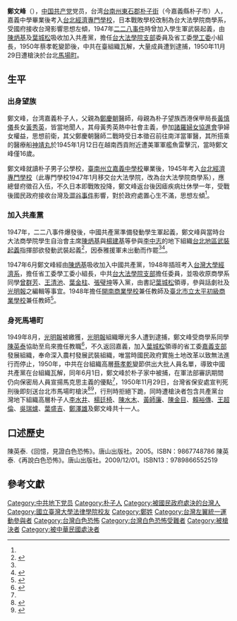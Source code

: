 {{Infobox_officeholder
| name = 鄭文峰
| image name =  鄭文峰照片.jpg
| width = 
| Sex = 男
| Native place = {{EOJ}}[[台南州|台南州]][[東石郡|東石郡]][[朴子|朴子]]人
| date of birth =  1929年1月14日
| date of death =  {{death date and age|1950|11|29|1929|1|14}}
| place of birth = {{TWN-JPN}}[[台南州|台南州]][[東石郡|東石郡]][[朴子街|朴子街]]
| place of death = {{ROC|臺灣省}}[[臺北市_(省轄市)|臺北市]][[古亭區|古亭區]][[馬場町|馬場町]]
| nationality  = {{JPN-EMP}}（1929年－1945年）<br/>{{ROC}}（1945年－1950年）
| party = {{KMT}}（1945年8月－1947年9月）<br/>{{CPC}}（1948年2月－1950年11月29日）
| educate =
* [[朴子男子公學校|朴子男子公學校]]（1934年－1940年）
* [[國立嘉義高級中學|臺南州立嘉義中學校]]（1940年－1945年）
* [[總督府台北立經濟專門學校|總督府台北立經濟專門學校]]經濟科 （1945年2月－1945年8月）
* [[台灣省立台北經濟專科學校|台灣省立台北經濟專科學校]]經濟專修科（1945年11月－1946年2月）
* [[台灣省立法商學院|台灣省立法商學院]]經濟系（1946年2月－1947年1月）
* [[國立台灣大學法學院|國立台灣大學法學院]]經濟系（1947年1月－1949年9月）
| past = 
*中國國民黨[[三民主義青年團|三民主義青年團]]台北地區武裝革命學生軍第一大隊（1945年8月－1947年9月）
*[[台灣省工作委員會|台灣省工作委員會]][[台大法學院支部|台大法學院支部]]委員1948年2月
*[[中國共產黨台灣省工作委員會|中國共產黨台灣省工作委員會]]學生工作委員會小組長（1948年6月－1950年11月29日）
*[[開南商業學校|開南商業學校]]兼任教師（1948年8月－1949年9月）
*[[臺北市立太平初級商業學校|臺北市立太平初級商業學校]]兼任教師 （1948年8月－1949年9月）
*[[烏來福山國民學校|烏來福山國民學校]]教師（1949年9月－1949年10月）
*中國共產黨[[嘉義支部|嘉義支部]]委員（1949年10月－1950年11月29日）
}}
{{Infobox Hokkien name
| title      = 鄭文峰
| hanji      = 鄭文峰
| poj        = Tēⁿ Bûn-hong
| sinbhundzi = 
| hanlo      = 
| tl         = Tēnn Bûn-hong
| bp         = 
| hongim     = 
| hokkienipa = 
| lm         = 
| image      = 
| image_size = 
| caption    = 
}}

'''鄭文峰'''（{{bd|1929年|1月14日|1950年|11月29日}}），[[中国共产党|中国共产党]]党员，台湾[[台南州|台南州]][[東石郡|東石郡]][[朴子街|朴子街]]（今嘉義縣朴子市）人，嘉義中學畢業後考入[[台北經濟專門學校|台北經濟專門學校]]，日本戰敗學校改制為台大法學院商學系，受國府接收台灣影響思想左傾，1947年[[二二八事件|二二八事件]]時曾加入學生軍武裝起義，由[[陳炳基|陳炳基]]及[[葉城松|葉城松]]吸收加入共產黨，擔任[[台大法學院支部|台大法學院支部]]委員及省工委[[學工委|學工委]]小組長，1950年蔡孝乾變節後，中共在臺組織瓦解，大量成員遭到逮捕，1950年11月29日遭槍決於台北[[馬場町|馬場町]]。

==生平==
===出身望族===
鄭文峰，台湾嘉義朴子人，父親為[[鄭慶朝|鄭慶朝]]醫師，母親為朴子望族西港保甲局長[[黃慎儀|黃慎儀]]長女[[黃秀英|黃秀英]]，皆當地聞人，其母黃秀英熱中社會主義，參加[[諸羅婦女協進會|諸羅婦女協進會]]爭婦女權益，思想前衛，其父鄭慶朝醫師二戰時受日本徵召前往南洋當軍醫，其所搭乘的醫療船[[神靖丸|神靖丸]]於1945年1月12日在越南西貢附近遭美軍軍艦魚雷擊沉，當時鄭文峰僅16歲。

鄭文峰就讀朴子男子公學校，[[國立嘉義高級中學|臺南州立嘉義中學校]]畢業後，1945年考入[[台北經濟專門學校|台北經濟專門學校]]（此專門學校1947年1月移交台大法學院，改為台大法學院商學系），應總督府徵召入伍，不久日本即戰敗投降，鄭文峰返台後因瘧疾病灶休學一年，受戰後國民政府接收台灣及[[澀谷事件|澀谷事件]]影響，對於政府處置心生不滿，思想左傾<ref name="J"/>。

===加入共產黨===
1947年，二二八事件爆發後，中國共產黨準備發動學生軍起義，鄭文峰與當時台大法商學院學生自治會主席[[陳炳基|陳炳基]]與[[楊建基|楊建基]]等參與[[李中志|李中志]]的地下組織[[台北地區武裝起義|台北地區武裝起義]]指揮部欲發動武裝起義<ref>{{cite news|url=http://big5.huaxia.com/2003627/00018925.html|title=老臺共追憶二二八真相|publisher=華夏經緯網|accessdate=2016-11-01|archive-date=2005-03-13|archive-url=https://web.archive.org/web/20050313014834/http://big5.huaxia.com/2003627/00018925.html|dead-url=no}}</ref>，因泰雅援軍未出動而作罷<ref name="memory"/><ref name="3000 mile">{{cite book|title=尋找祖國三千里|publisher=台灣人民出版社|author=藍博洲|date=2010-09-01}}</ref>。

1947年6月鄭文峰經由[[陳炳基|陳炳基]]吸收加入中國共產黨，1948年插班考入[[台灣大學經濟系|台灣大學經濟系]]，擔任省工委學工委小組長，中共[[台大法學院支部|台大法學院支部]]擔任委員，並吸收原商學系同學[[曾群芳|曾群芳]]、[[王清池|王清池]]、[[葉金柱|葉金柱]]、[[張璧坤|張璧坤]]等入黨，由書記[[葉城松|葉城松]]領導，參與話劇社及[[光明報|光明報]]之編輯等事宜。1948年擔任[[開南商業學校|開南商業學校]]兼任教師及[[臺北市立太平初級商業學校|臺北市立太平初級商業學校]]兼任教師<ref name="J">{{cite book|title=消失的左翼，嘉義青年小傳--朴子鄭文峰／1929.1~1950.11|author=曾建元|publisher=嘉義縣文獻|date=2009-03}}</ref>。

===身死馬場町===
1949年8月，[[光明報|光明報]]被繳獲，[[光明報|光明報]]組織曝光多人遭到逮捕，鄭文峰受商學系同學[[陳英泰|陳英泰]]協助至烏來擔任教職<ref name="memory">{{cite book|title=《回憶，見證白色恐怖》|author=陳英泰|publisher=唐山出版社|date=2009-12-01}}</ref>，不久返回嘉義，加入[[葉城松|葉城松]]領導的省工委[[嘉義支部|嘉義支部]]發展組織，奉命深入農村發展武裝組織，唯當時國民政府實施土地改革以致無法進行而停止，1950年，中共在台組織高層[[蔡孝乾|蔡孝乾]]變節供出大批人員名單，導致中國共產黨在台組織瓦解，同年6月1日，鄭文峰於朴子家中被捕，在軍法部審訊期間仍向保密局人員宣揚馬克思主義的優點<ref name="memory"/>，1950年11月29日，台灣省保安處宣判死刑後即刻送台北市馬場町槍決<ref>{{cite web|url=https://aa.archives.gov.tw/ELK/SearchDetailed?FullPath=B3750187701/0037/1571/77124130|title=邱媽寅等叛亂案|publisher=國家檔案管理局|author=國防部軍務局|date=1948-03-02~1965-09-20|accessdate=2020-09-20|archive-date=2020-06-25|archive-url=https://web.archive.org/web/20200625051241/https://aa.archives.gov.tw/ELK/SearchDetailed?FullPath=B3750187701%2F0037%2F1571%2F77124130|dead-url=no}}</ref><ref>{{cite web|url=https://aa.archives.gov.tw/ELK/SearchDetailed?FullPath=A305440000C/0040/273.4/340|title=李水井﹑黃師廉等叛亂案|author=國防部後備司令部 臺灣省保安司令部 臺灣警備總司令部 臺灣警備總司令部兼軍管區司令部|publisher=國家檔案管理局|date=1950-06-01~1966-05-07|accessdate=2020-09-20|archive-date=2020-06-27|archive-url=https://web.archive.org/web/20200627051907/https://aa.archives.gov.tw/ELK/SearchDetailed?FullPath=A305440000C%2F0040%2F273.4%2F340|dead-url=no}}</ref>，行刑時拒絕下跪，同時遭槍決者包含共產黨台灣地下組織高層朴子人[[李水井|李水井]]、[[楊廷椅|楊廷椅]]、[[陳水木|陳水木]]、[[黃師廉|黃師廉]]、[[陳金目|陳金目]]、[[賴裕傳|賴裕傳]]、[[王超倫|王超倫]]、[[吳瑞爐|吳瑞爐]]、[[葉盛吉|葉盛吉]]、[[鄭澤雄|鄭澤雄]]及鄭文峰共十一人。

==口述歷史==

陳英泰.《回憶，見證白色恐怖》。唐山出版社。2005。ISBN：9867748786
陳英泰.《再說白色恐怖》。唐山出版社。2009/12/01。ISBN13：9789866552519

==參考文獻==
{{reflist}}

{{DEFAULTSORT:Z}}
[[Category:中共地下党员|Category:中共地下党员]]
[[Category:朴子人|Category:朴子人]]
[[Category:被國民政府處決的台灣人|Category:被國民政府處決的台灣人]]
[[Category:國立臺灣大學法律學院校友|Category:國立臺灣大學法律學院校友]]
[[Category:鄭姓|Category:鄭姓]]
[[Category:台灣左翼統一運動參與者|Category:台灣左翼統一運動參與者]]
[[Category:台灣白色恐怖|Category:台灣白色恐怖]]
[[Category:台灣白色恐怖受難者|Category:台灣白色恐怖受難者]]
[[Category:被槍決者|Category:被槍決者]]
[[Category:被中華民國處決者|Category:被中華民國處決者]]
